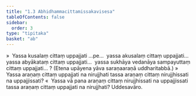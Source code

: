 ```yaml
---
title: "1.3 Abhidhammacittamissakavisesa"
tableOfContents: false
sidebar:
  order: 3
type: "tipitaka"
basket: "ab"
---
```



<DynamicBreadcrumb />

<Division number="62">

<Paragraph number="255">
»  Yassa kusalaṃ cittaṃ uppajjati …pe…  yassa akusalaṃ cittaṃ uppajjati…  yassa abyākataṃ cittaṃ uppajjati…  yassa sukhāya vedanāya sampayuttaṃ cittaṃ uppajjati… ?
</Paragraph>

<Paragraph number="256">
(Etena upāyena yāva saraṇaaraṇā uddharitabbā.)
</Paragraph>

<Paragraph number="257">
»  Yassa araṇaṃ cittaṃ uppajjati na nirujjhati tassa araṇaṃ cittaṃ nirujjhissati na uppajjissati?
</Paragraph>

<Paragraph number="258">
«  Yassa vā pana araṇaṃ cittaṃ nirujjhissati na uppajjissati tassa araṇaṃ cittaṃ uppajjati na nirujjhati?

</Paragraph>
</Division>

<Paragraph number="259" type="center">
Uddesavāro.
</Paragraph>
